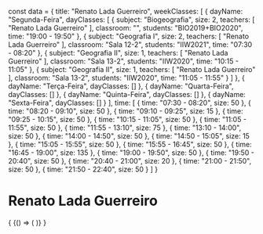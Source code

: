 const data = {
  title: "Renato Lada Guerreiro",
  weekClasses: [
    {
      dayName: "Segunda-Feira",
      dayClasses: [
        {
          subject: "Biogeografia",
          size: 2,
          teachers: [
            "Renato Lada Guerreiro"
          ],
          classroom: "",
          students: "BIO2019+BIO2020",
          time: "19:00 - 19:50"
        },
        {
          subject: "Geografia I",
          size: 2,
          teachers: [
            "Renato Lada Guerreiro"
          ],
          classroom: "Sala 12-2",
          students: "IIW2021",
          time: "07:30 - 08:20"
        },
        {
          subject: "Geografia II",
          size: 1,
          teachers: [
            "Renato Lada Guerreiro"
          ],
          classroom: "Sala 13-2",
          students: "IIW2020",
          time: "10:15 - 11:05"
        },
        {
          subject: "Geografia II",
          size: 1,
          teachers: [
            "Renato Lada Guerreiro"
          ],
          classroom: "Sala 13-2",
          students: "IIW2020",
          time: "11:05 - 11:55"
        }
      ]
    },
    {
      dayName: "Terça-Feira",
      dayClasses: []
    },
    {
      dayName: "Quarta-Feira",
      dayClasses: []
    },
    {
      dayName: "Quinta-Feira",
      dayClasses: []
    },
    {
      dayName: "Sexta-Feira",
      dayClasses: []
    }
  ],
  time: [
    {
      time: "07:30 - 08:20",
      size: 50
    },
    {
      time: "08:20 - 09:10",
      size: 50
    },
    {
      time: "09:10 - 09:25",
      size: 15
    },
    {
      time: "09:25 - 10:15",
      size: 50
    },
    {
      time: "10:15 - 11:05",
      size: 50
    },
    {
      time: "11:05 - 11:55",
      size: 50
    },
    {
      time: "11:55 - 13:10",
      size: 75
    },
    {
      time: "13:10 - 14:00",
      size: 50
    },
    {
      time: "14:00 - 14:50",
      size: 50
    },
    {
      time: "14:50 - 15:05",
      size: 15
    },
    {
      time: "15:05 - 15:55",
      size: 50
    },
    {
      time: "15:55 - 16:45",
      size: 50
    },
    {
      time: "16:45 - 19:00",
      size: 135
    },
    {
      time: "19:00 - 19:50",
      size: 50
    },
    {
      time: "19:50 - 20:40",
      size: 50
    },
    {
      time: "20:40 - 21:00",
      size: 20
    },
    {
      time: "21:00 - 21:50",
      size: 50
    },
    {
      time: "21:50 - 22:40",
      size: 50
    }
  ]
}

# Renato Lada Guerreiro

<div>
  {
    <BrowserOnly>
      {() => (
        <Grid
          title={data.title}
          weekClasses={data.weekClasses}
          time={data.time}
        />
      )}
    </BrowserOnly>
  }
</div>
